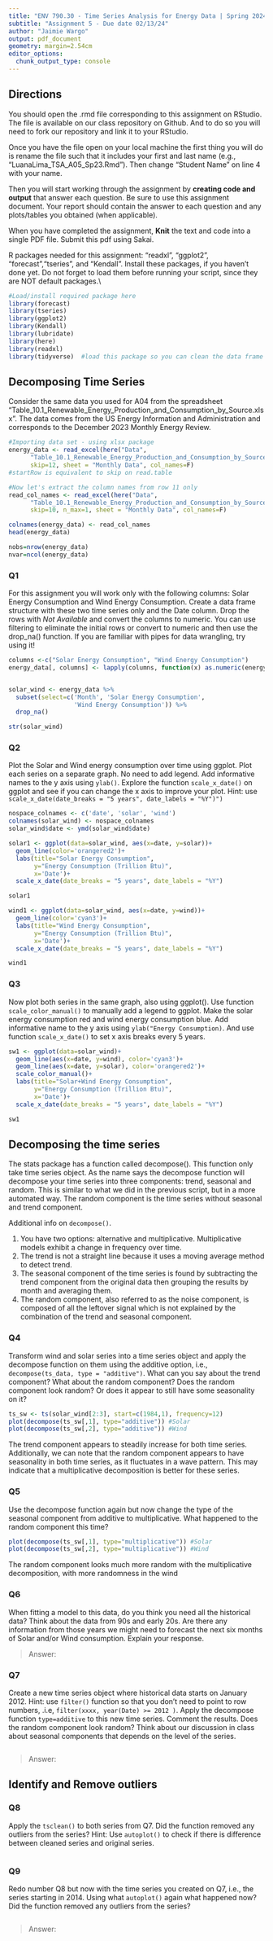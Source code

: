 ```yaml
---
title: "ENV 790.30 - Time Series Analysis for Energy Data | Spring 2024"
subtitle: "Assignment 5 - Due date 02/13/24"
author: "Jaimie Wargo"
output: pdf_document
geometry: margin=2.54cm
editor_options: 
  chunk_output_type: console
---
```


## Directions

You should open the .rmd file corresponding to this assignment on RStudio. The file is available on our class repository on Github. And to do so you will need to fork our repository and link it to your RStudio.

Once you have the file open on your local machine the first thing you will do is rename the file such that it includes your first and last name (e.g., "LuanaLima_TSA_A05_Sp23.Rmd"). Then change "Student Name" on line 4 with your name.

Then you will start working through the assignment by **creating code and output** that answer each question. Be sure to use this assignment document. Your report should contain the answer to each question and any plots/tables you obtained (when applicable).

When you have completed the assignment, **Knit** the text and code into a single PDF file. Submit this pdf using Sakai.

R packages needed for this assignment: "readxl", "ggplot2", "forecast","tseries", and "Kendall". Install these packages, if you haven't done yet. Do not forget to load them before running your script, since they are NOT default packages.\\

```r
#Load/install required package here
library(forecast)
library(tseries)
library(ggplot2)
library(Kendall)
library(lubridate)
library(here)
library(readxl)
library(tidyverse)  #load this package so you can clean the data frame using pipes

```

## Decomposing Time Series

Consider the same data you used for A04 from the spreadsheet "Table_10.1_Renewable_Energy_Production_and_Consumption_by_Source.xlsx". The data comes from the US Energy Information and Administration and corresponds to the December 2023 Monthly Energy Review.

```r
#Importing data set - using xlsx package
energy_data <- read_excel(here("Data", 
      "Table_10.1_Renewable_Energy_Production_and_Consumption_by_Source.xlsx"),
      skip=12, sheet = "Monthly Data", col_names=F) 
#startRow is equivalent to skip on read.table

#Now let's extract the column names from row 11 only
read_col_names <- read_excel(here("Data", 
      "Table_10.1_Renewable_Energy_Production_and_Consumption_by_Source.xlsx"),
      skip=10, n_max=1, sheet = "Monthly Data", col_names=F)

colnames(energy_data) <- read_col_names
head(energy_data)

nobs=nrow(energy_data)
nvar=ncol(energy_data)

```

### Q1

For this assignment you will work only with the following columns: Solar Energy Consumption and Wind Energy Consumption. Create a data frame structure with these two time series only and the Date column. Drop the rows with *Not Available* and convert the columns to numeric. You can use filtering to eliminate the initial rows or convert to numeric and then use the drop_na() function. If you are familiar with pipes for data wrangling, try using it!

```r

columns <-c("Solar Energy Consumption", "Wind Energy Consumption")
energy_data[, columns] <- lapply(columns, function(x) as.numeric(energy_data[[x]]))


solar_wind <- energy_data %>% 
  subset(select=c('Month', 'Solar Energy Consumption', 
                  'Wind Energy Consumption')) %>%
  drop_na()

str(solar_wind)
```

### Q2

Plot the Solar and Wind energy consumption over time using ggplot. Plot each series on a separate graph. No need to add legend. Add informative names to the y axis using `ylab()`. Explore the function `scale_x_date()` on ggplot and see if you can change the x axis to improve your plot. Hint: use `scale_x_date(date_breaks = "5 years", date_labels = "%Y")")`

```r
nospace_colnames <- c('date', 'solar', 'wind')
colnames(solar_wind) <- nospace_colnames
solar_wind$date <- ymd(solar_wind$date)

solar1 <- ggplot(data=solar_wind, aes(x=date, y=solar))+
  geom_line(color='orangered2')+
  labs(title="Solar Energy Consumption",
       y="Energy Consumption (Trillion Btu)",
       x='Date')+
  scale_x_date(date_breaks = "5 years", date_labels = "%Y")

solar1
```

```r

wind1 <- ggplot(data=solar_wind, aes(x=date, y=wind))+
  geom_line(color='cyan3')+
  labs(title="Wind Energy Consumption",
       y="Energy Consumption (Trillion Btu)",
       x='Date')+
  scale_x_date(date_breaks = "5 years", date_labels = "%Y")

wind1
```

### Q3

Now plot both series in the same graph, also using ggplot(). Use function `scale_color_manual()` to manually add a legend to ggplot. Make the solar energy consumption red and wind energy consumption blue. Add informative name to the y axis using `ylab("Energy Consumption)`. And use function `scale_x_date()` to set x axis breaks every 5 years.

```r

sw1 <- ggplot(data=solar_wind)+
  geom_line(aes(x=date, y=wind), color='cyan3')+
  geom_line(aes(x=date, y=solar), color='orangered2')+
  scale_color_manual()+
  labs(title="Solar+Wind Energy Consumption",
       y="Energy Consumption (Trillion Btu)",
       x='Date')+
  scale_x_date(date_breaks = "5 years", date_labels = "%Y")

sw1

```

## Decomposing the time series

The stats package has a function called decompose(). This function only take time series object. As the name says the decompose function will decompose your time series into three components: trend, seasonal and random. This is similar to what we did in the previous script, but in a more automated way. The random component is the time series without seasonal and trend component.

Additional info on `decompose()`.

1)  You have two options: alternative and multiplicative. Multiplicative models exhibit a change in frequency over time.
2)  The trend is not a straight line because it uses a moving average method to detect trend.
3)  The seasonal component of the time series is found by subtracting the trend component from the original data then grouping the results by month and averaging them.
4)  The random component, also referred to as the noise component, is composed of all the leftover signal which is not explained by the combination of the trend and seasonal component.

### Q4

Transform wind and solar series into a time series object and apply the decompose function on them using the additive option, i.e., `decompose(ts_data, type = "additive")`. What can you say about the trend component? What about the random component? Does the random component look random? Or does it appear to still have some seasonality on it?

```r
ts_sw <- ts(solar_wind[2:3], start=c(1984,1), frequency=12)
plot(decompose(ts_sw[,1], type="additive")) #Solar
plot(decompose(ts_sw[,2], type="additive")) #Wind
```

The trend component appears to steadily increase for both time series. Additionally, we can note that the random component appears to have seasonality in both time series, as it fluctuates in a wave pattern. This may indicate that a multiplicative decomposition is better for these series.

### Q5

Use the decompose function again but now change the type of the seasonal component from additive to multiplicative. What happened to the random component this time?

```r
plot(decompose(ts_sw[,1], type="multiplicative")) #Solar
plot(decompose(ts_sw[,2], type="multiplicative")) #Wind
```

The random component looks much more random with the multiplicative decomposition, with more randomness in the wind

### Q6

When fitting a model to this data, do you think you need all the historical data? Think about the data from 90s and early 20s. Are there any information from those years we might need to forecast the next six months of Solar and/or Wind consumption. Explain your response.

> Answer:

### Q7

Create a new time series object where historical data starts on January 2012. Hint: use `filter()` function so that you don't need to point to row numbers, .i.e, `filter(xxxx, year(Date) >= 2012 )`. Apply the decompose function `type=additive` to this new time series. Comment the results. Does the random component look random? Think about our discussion in class about seasonal components that depends on the level of the series.

```r

```

> Answer:

## Identify and Remove outliers

### Q8

Apply the `tsclean()` to both series from Q7. Did the function removed any outliers from the series? Hint: Use `autoplot()` to check if there is difference between cleaned series and original series.

```r

```

### Q9

Redo number Q8 but now with the time series you created on Q7, i.e., the series starting in 2014. Using what `autoplot()` again what happened now?Did the function removed any outliers from the series?

```r

```

> Answer:
